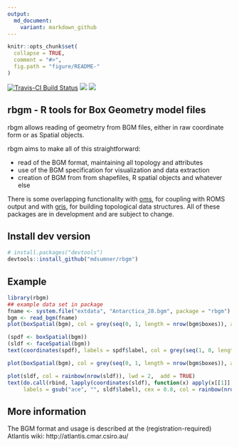 ```yaml
---
output:
  md_document:
    variant: markdown_github
---
```


<!-- README.md is generated from README.Rmd. Please edit that file -->

```r
knitr::opts_chunk$set(
  collapse = TRUE,
  comment = "#>",
  fig.path = "figure/README-"
)
```
[![Travis-CI Build Status](https://travis-ci.org/mdsumner/rbgm.svg?branch=master)](https://travis-ci.org/mdsumner/rbgm)
[![](http://www.r-pkg.org/badges/version/rbgm)](http://www.r-pkg.org/pkg/rbgm)
[![](http://cranlogs.r-pkg.org/badges/rbgm)](http://www.r-pkg.org/pkg/rbgm)

## rbgm - R tools for Box Geometry model files

rbgm allows reading of geometry from BGM files, either in raw
coordinate form or as Spatial objects. 

rbgm aims to make all of this straightforward: 

* read of the BGM format, maintaining all topology and attributes
* use of the BGM specification for visualization and data extraction
* creation of BGM from from shapefiles, R spatial objects and whatever else

There is some overlapping functionality with [oms](https://github.com/mdsumner/oms), for coupling with ROMS output and with [gris](https://github.com/mdsumner/gris), for building
topological data structures. All of these packages are in development and are subject to change. 


## Install dev version

```r
# install.packages("devtools")
devtools::install_github("mdsumner/rbgm")
```

## Example

```r
library(rbgm)
## example data set in package
fname <- system.file("extdata", "Antarctica_28.bgm", package = "rbgm")
bgm <- read_bgm(fname)
plot(boxSpatial(bgm), col = grey(seq(0, 1, length = nrow(bgm$boxes)), alpha = 0.5))

(spdf <- boxSpatial(bgm))
(sldf <- faceSpatial(bgm))
text(coordinates(spdf), labels = spdf$label, col = grey(seq(1, 0, length = nrow(bgm$boxes))), cex = 0.8)

plot(boxSpatial(bgm), col = grey(seq(0, 1, length = nrow(bgm$boxes)), alpha = 0.5))

plot(sldf, col = rainbow(nrow(sldf)), lwd = 2,  add = TRUE)
text(do.call(rbind, lapply(coordinates(sldf), function(x) apply(x[[1]], 2, mean))), 
     labels = gsub("ace", "", sldf$label), cex = 0.8, col = rainbow(nrow(sldf)), pos = 3)

```


## More information

The BGM format and usage is described at the (registration-required) Atlantis wiki: http://atlantis.cmar.csiro.au/


